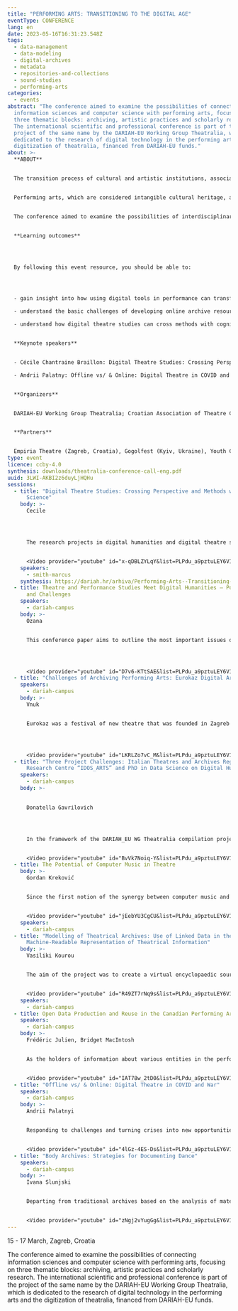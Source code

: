 ```yaml
---
title: "PERFORMING ARTS: TRANSITIONING TO THE DIGITAL AGE"
eventType: CONFERENCE
lang: en
date: 2023-05-16T16:31:23.548Z
tags:
  - data-management
  - data-modeling
  - digital-archives
  - metadata
  - repositories-and-collections
  - sound-studies
  - performing-arts
categories:
  - events
abstract: "The conference aimed to examine the possibilities of connecting
  information sciences and computer science with performing arts, focusing on
  three thematic blocks: archiving, artistic practices and scholarly research.
  The international scientific and professional conference is part of the
  project of the same name by the DARIAH-EU Working Group Theatralia, which is
  dedicated to the research of digital technology in the performing arts and the
  digitization of theatralia, financed from DARIAH-EU funds."
about: >-
  **A﻿BOUT**


  The transition process of cultural and artistic institutions, associations and individual artists to digital communication, which has been going on for several decades, has recently been further accelerated by various factors such as the pandemic or digital transformations of state institutions. Digital communication in the field of art, in addition to everyday, professional and administrative communication, which also includes promotional activities, encompasses shaping and presenting artistic work with the help of digital technologies and, afterward, digital processing and storage of administrative and archival material.


  Performing arts, which are considered intangible cultural heritage, are particularly difficult to adapt to this situation precisely because their value is largely manifested as the totality of all tangible elements (scenography, costume design, dramatic text, lighting, etc.), which at a specific moment in conjunction with the audience create a unique and intangible experience and expression. Extensive use of digital technology and communication platforms for theatrical performance implies a radical change in the communication code and requires a major adaptation of previously acquired and established knowledge. It also requires the acquisition of new knowledge, which is often not closely related to the arts and humanities.


  The conference aimed to examine the possibilities of interdisciplinary connecting information sciences and computer science with the performing arts in the context of digital humanities while reflecting on the achievements so far on this path. Therefore, through three thematic blocks it was shown, among other things, how digital humanities tools can serve scholars in performing arts research, what is the relationship between digital technologies and theatrical performance and, finally, what are the possibilities of digital archiving and linking data on performing arts material on both national and international level. At the same time, the conference introduced members of the national theatre community, i.e. performing arts and theatre (i.e. performance) studies with leading international scholars and experts in the field.


  **Learning outcomes**




  By following this event resource, you should be able to:




  - gain insight into how using digital tools in performance can transform the experience of theatre

  - understand the basic challenges of developing online archive resources for performing arts

  - understand how digital theatre studies can cross methods with cognitive science


  **Keynote speakers**


  - Cécile Chantraine Braillon: Digital Theatre Studies: Crossing Perspective and Methods with Cognitive Science 

  - Andrii Palatny: Offline vs/ & Online: Digital Theatre in COVID and War


  **Organizers**


  DARIAH-EU Working Group Theatralia; Croatian Association of Theatre Critics and Theatre Scholars (Zagreb, Croatia), Croatian ITI Centre – International Theatre Institute (Zagreb, Croatia), The Division for the History of Croatian Theatre of the Croatian Academy of Sciences and Arts (Zagreb, Croatia), The Institute of Ethnology and Folklore Research (Zagreb, Croatia)


  **Partners**


  Empiria Theatre (Zagreb, Croatia), Gogolfest (Kyiv, Ukraine), Youth Culture Centre “Ribnjak“ (Zagreb, Croatia), La Rochelle University (La Rochelle, France), Josip Juraj Strossmayer University of Osijek (Osijek, Croatia)
type: event
licence: ccby-4.0
synthesis: downloads/theatralia-conference-call-eng.pdf
uuid: 3LWI-AKBI2z6duyLjHQHu
sessions:
  - title: "Digital Theatre Studies: Crossing Perspective and Methods with Cognitive
      Science"
    body: >-
      C﻿ecile




      The research projects in digital humanities and digital theatre studies “L’École du Spectateur” and “Visual Staging”, jointly led by La Rochelle Université, Université de Lille and Université de Poitiers work in collaboration with cognitive sciences and neurosciences in order to define and/or analyse a number of characteristics of the performing arts that the traditional research methods have not been able to detect or measure, such as the importance of the venue where the performance takes place, the relevance of the joint presence of the audience and the artist during a live show or the involvement of the emotions felt by the spectator in the appreciation of a performance. 


      <Video provider="youtube" id="x-qDBLZYLqY&list=PLPdu_a9pztuLEY6V1B78uJSN8xAO07-DF" />
    speakers:
      - smith-marcus
    synthesis: https://dariah.hr/arhiva/Performing-Arts--Transitioning-to-the-Digital-Age--Book-of-Abstracts.pdf
  - title: Theatre and Performance Studies Meet Digital Humanities – Possibilities
      and Challenges
    speakers:
      - dariah-campus
    body: >-
      O﻿zana


      This conference paper aims to outline the most important issues of the relations between theatre and performance studies and digital phenomena. Its primary goal is to give an overview of the possibilities that digital humanities can offer to theatre and performance studies. It will also raise questions and depict problems that this kind of approach implies, and it will as well try to offer tentative conclusions about the benefits that the encounter between theatre and performance studies on one hand and digital humanities on the other brings. Consequently, the goal is not to come to an obligatory conclusion, but rather to ask questions and provoke discussions that could help contribute to future studies.




      <Video provider="youtube" id="D7v6-KTtSAE&list=PLPdu_a9pztuLEY6V1B78uJSN8xAO07-DF&index=2" />
  - title: "Challenges of Archiving Performing Arts: Eurokaz Digital Archive"
    speakers:
      - dariah-campus
    body: >-
      V﻿nuk


      Eurokaz was a festival of new theatre that was founded in Zagreb in 1987 and took place until 2013 when it was transformed into a producing house that is still active today. Thanks to a grant from the Kultura Nova Foundation the process of digitization of the festival archive has begun last year. It is a big challenge and we have encountered many problems due to a wide time span which amounts to 27 years of the festival's existence. During this period archiving technology was constantly changing and what we have today is a lot of material in different formats the content of which has to be adjusted to new standards. From press cuttings in paper form to CDs and DVDs, and old websites for each year's program which are not supported anymore (like with Adobe Flash Player), not to mention old video tapes with recorded performances. It is a hefty workload and we assigned an IT expert to create a separate segment on the Eurokaz website, where our archive will be visible to a wider audience.




      <Video provider="youtube" id="LKRLZo7vC_M&list=PLPdu_a9pztuLEY6V1B78uJSN8xAO07-DF&index=3" />
  - title: "Three Project Challenges: Italian Theatres and Archives Registry,
      Research Centre “IDOS_ARTS” and PhD in Data Science on Digital Humanities"
    speakers:
      - dariah-campus
    body: >-
      

      Donatella Gavrilovich




      In the framework of the DARIAH_EU WG Theatralia compilation project of the International Theatrical Registry, I launched the RADATMAS project at the University of Rome “Tor Vergata” in February 2022. This is a randomized research study of the little town of Macerata and its surrounding area. Thanks to the RADATMAS census thirty-one theatre archives have been discovered, while in the Ministry of Italian Culture (MIC) SIUSA database, there are only three archives. The same goes for the theatres: the census found forty-one theatres out of the twenty-three reported by the MIC. The census of theatres and theatrical archives located in the Macerata area as well as the organization of the collected data was completed in the summer of 2022. In September, a colleague from the AI Department joined the working group to jointly design the database of the Italian Theatres and Archives Registry.


      <Video provider="youtube" id="BvVk7Noiq-Y&list=PLPdu_a9pztuLEY6V1B78uJSN8xAO07-DF&index=5" />
  - title: The Potential of Computer Music in Theatre
    body: >-
      Gordan Kreković 


      Since the first notion of the synergy between computer music and theatre in the 1980s, the potential of complementing these practices with each other has significantly grown along the steep trajectories of technical advancements and the influence of new media, generative art, and resulting aesthetics. In comparison to traditional musical forms, computer music allows previously unreachable levels of automation, control, interaction, and sonic diversity. Techniques like algorithmic composition (using formal rules to create music), data sonification (translating data into sound), live coding (writing computer code that generates music live in front of the audience), automation in multimediality, and various aspects of interactivity open novel opportunities in the context of theatre. This presentation will give a brief overview of predominant practices and trends in computer music with examples of their application to performing arts.


      <Video provider="youtube" id="jEebYU3CgCU&list=PLPdu_a9pztuLEY6V1B78uJSN8xAO07-DF&index=5" />
    speakers:
      - dariah-campus
  - title: "Modelling of Theatrical Archives: Use of Linked Data in the
      Machine-Readable Representation of Theatrical Information"
    body: >-
      Vasiliki Kourou


      The aim of the project was to create a virtual encyclopaedic source of theatrical knowledge using Linked (Open) Data in order to include it in a wider network of cultural sources that provide theatrical information, within the framework of the Semantic Web. Using the Digitized Archive of the National Theatre of Greece as the reference archive, I tried enriching it through its semantic interconnections with digital sources that provide relevant knowledge. Some of the most notable existing theatre archives and databases have been researched as well as the users’ informative demands influenced by the types of information that appear in each archive, such as biographies, productions, texts, and interviews. This talk introduces a conceptual model designed to be as adequate as possible to represent theatrical archives and to cover a sufficient range of offered theatrical information. The FRBR model was harmonised with the global CIDOC CRM cultural documentation standard to produce the FRBRoo object-oriented library ontology, with which the final model is partially compatible.


      <Video provider="youtube" id="R49ZT7rNq9s&list=PLPdu_a9pztuLEY6V1B78uJSN8xAO07-DF&index=6" />
    speakers:
      - dariah-campus
  - title: Open Data Production and Reuse in the Canadian Performing Arts Ecosystem
    speakers:
      - dariah-campus
    body: >-
      Frédéric Julien, Bridget MacIntosh 


      As the holders of information about various entities in the performing arts sector, industry associations, unions and national institutions have a pivotal role to play in the data-centric performing arts sector. Since 2020, the Canadian Association for the Performing Arts has supported more than 20 such “arts service organizations” in the implementation of best practices for data management and data sharing. As a result, information about 7,500 performers, designers, organizations and venues has been transformed from unstructured text into linked open data. This open data was then made available for reuse via an open knowledge graph called Artsdata and via Wikidata, an open knowledge base associated with the Wikimedia movement. This data-centric work has laid a foundation of data for reuse across performing arts archives and other performing arts applications. Although this information is not yet being used in performing arts archives, CAPACOA proved this concept with its LIVE Performing Arts Directory, a directory entirely populated by open data.


      <Video provider="youtube" id="IAT78w_2tD0&list=PLPdu_a9pztuLEY6V1B78uJSN8xAO07-DF&index=7" />
  - title: "Offline vs/ & Online: Digital Theatre in COVID and War"
    speakers:
      - dariah-campus
    body: >-
      Andrii Palatnyi 


      Responding to challenges and turning crises into new opportunities have become the leading features of CCA Dakh / FCA GogolFest. Laboratory of Solutions in Digital, created at the beginning of the global covid pandemic, began as simple attempts to combine theatre and digital reality in zoom. Then, the team managed to create digital repertoires and become an example of digital theatre in Ukraine. Streaming ready-made performances, and installations, implementing digital technologies in performances, and international online collaborations became one of the ways to survive when the theatre was impossible to visit and, consequently, became a development strategy. The theatre is becoming an intersection of different industries, science, literature, visual arts, education, and a voice of social challenges. In the reality of Ukraine, digital theatre is also becoming an important cultural element of the struggle.


      <Video provider="youtube" id="4lGz-4ES-Ds&list=PLPdu_a9pztuLEY6V1B78uJSN8xAO07-DF&index=8" />
  - title: "Body Archives: Strategies for Documenting Dance"
    speakers:
      - dariah-campus
    body: >-
      Ivana Slunjski 


      Departing from traditional archives based on the analysis of material artefacts as the only credible sources in reconstructing past events and the characterization of a dance performance that “becomes through disappearance”, bodily archives follow the idea that a dance performance does leave a trace, only leaves it differently: relying on perceptive and receptive mechanisms observers, interpreters, participants in the performance. Reliance on recollection and bodily tools such as observation, memorization, and evocation in the reconstruction of events, are just as reliable, or just as unreliable as reliance on archived material remains, because the material remains do not tell about what was excluded from the archive and why it was excluded, and are always in the service of construction, which implies an interpretation, a narrative, and not reconstruction of real events.


      <Video provider="youtube" id="zNgj2vYugGg&list=PLPdu_a9pztuLEY6V1B78uJSN8xAO07-DF&index=9" />
---
```

1﻿5 - 17 March, Zagreb, Croatia

The conference aimed to examine the possibilities of connecting information sciences and computer science with performing arts, focusing on three thematic blocks: archiving, artistic practices and scholarly research. The international scientific and professional conference is part of the project of the same name by the DARIAH-EU Working Group Theatralia, which is dedicated to the research of digital technology in the performing arts and the digitization of theatralia, financed from DARIAH-EU funds.